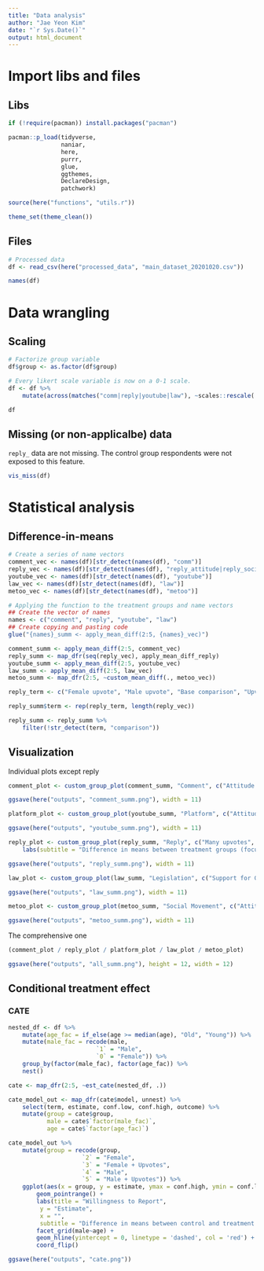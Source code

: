 ```yaml
---
title: "Data analysis"
author: "Jae Yeon Kim"
date: "`r Sys.Date()`"
output: html_document
---
```


# Import libs and files 

## Libs 

```r
if (!require(pacman)) install.packages("pacman")

pacman::p_load(tidyverse,
               naniar,
               here,
               purrr,
               glue,
               ggthemes,
               DeclareDesign,
               patchwork)

source(here("functions", "utils.r"))

theme_set(theme_clean())
```

## Files 

```r
# Processed data 
df <- read_csv(here("processed_data", "main_dataset_20201020.csv"))

names(df)
```

# Data wrangling 

## Scaling 

```r
# Factorize group variable
df$group <- as.factor(df$group)

# Every likert scale variable is now on a 0-1 scale.
df <- df %>%
    mutate(across(matches("comm|reply|youtube|law"), ~scales::rescale(.x, c(-1,1))))

df
```

## Missing (or non-applicalbe) data 

`reply_` data are not missing. The control group respondents were not exposed to this feature.

```r
vis_miss(df)
```

# Statistical analysis 

## Difference-in-means 

```r
# Create a series of name vectors 
comment_vec <- names(df)[str_detect(names(df), "comm")]
reply_vec <- names(df)[str_detect(names(df), "reply_attitude|reply_socialnorm|reply_liking|reply_user_attitude|reply_user_realname|reply_report|reply_upvotes")]
youtube_vec <- names(df)[str_detect(names(df), "youtube")]
law_vec <- names(df)[str_detect(names(df), "law")]
metoo_vec <- names(df)[str_detect(names(df), "metoo")]

# Applying the function to the treatment groups and name vectors 
## Create the vector of names 
names <- c("comment", "reply", "youtube", "law")
## Create copying and pasting code
glue("{names}_summ <- apply_mean_diff(2:5, {names}_vec)")

comment_summ <- apply_mean_diff(2:5, comment_vec)
reply_summ <- map_dfr(seq(reply_vec), apply_mean_diff_reply)
youtube_summ <- apply_mean_diff(2:5, youtube_vec)
law_summ <- apply_mean_diff(2:5, law_vec)
metoo_summ <- map_dfr(2:5, ~custom_mean_diff(., metoo_vec))

reply_term <- c("Female upvote", "Male upvote", "Base comparison", "Upvote comparison")

reply_summ$term <- rep(reply_term, length(reply_vec))

reply_summ <- reply_summ %>% 
    filter(!str_detect(term, "comparison"))
```

## Visualization 

Individual plots except reply

```r
comment_plot <- custom_group_plot(comment_summ, "Comment", c("Attitude on Comment = Hate Speech", "Willingness to Report", "Attitude on Commenter", "Willingness to Like", "Atttidue on Comment"))

ggsave(here("outputs", "comment_summ.png"), width = 11)

platform_plot <- custom_group_plot(youtube_summ, "Platform", c("Attitude on Gov Regulation", "Attitude on Self-regulation", "Attitude on YouTube"))

ggsave(here("outputs", "youtube_summ.png"), width = 11)

reply_plot <- custom_group_plot(reply_summ, "Reply", c("Many upvotes", "Willingness to Like", "Peer pressure", "Real name", "Willingness to Report", "Attitude on Replier", "Attitude on Reply")) +
    labs(subtitle = "Difference in means between treatment groups (focusing on upvote effect)")

ggsave(here("outputs", "reply_summ.png"), width = 11)

law_plot <- custom_group_plot(law_summ, "Legislation", c("Support for Gender Discrimination Law", "Support for Hate Speech Law"))

ggsave(here("outputs", "law_summ.png"), width = 11)

metoo_plot <- custom_group_plot(metoo_summ, "Social Movement", c("Attitude on MeTooMovement"))

ggsave(here("outputs", "metoo_summ.png"), width = 11)
```

The comprehensive one 

```r
(comment_plot / reply_plot / platform_plot / law_plot / metoo_plot)

ggsave(here("outputs", "all_summ.png"), height = 12, width = 12)
```

## Conditional treatment effect 

### CATE

```r
nested_df <- df %>% 
    mutate(age_fac = if_else(age >= median(age), "Old", "Young")) %>%
    mutate(male_fac = recode(male, 
                         `1` = "Male",
                         `0` = "Female")) %>%
    group_by(factor(male_fac), factor(age_fac)) %>%
    nest()

cate <- map_dfr(2:5, ~est_cate(nested_df, .)) 

cate_model_out <- map_dfr(cate$model, unnest) %>%
    select(term, estimate, conf.low, conf.high, outcome) %>%
    mutate(group = cate$group,
           male = cate$`factor(male_fac)`,
           age = cate$`factor(age_fac)`)

cate_model_out %>%
    mutate(group = recode(group,
                     `2` = "Female",
                     `3` = "Female + Upvotes",
                     `4` = "Male",
                     `5` = "Male + Upvotes")) %>%
    ggplot(aes(x = group, y = estimate, ymax = conf.high, ymin = conf.low)) +
        geom_pointrange() +
        labs(title = "Willingness to Report",
         y = "Estimate",
         x = "",
         subtitle = "Difference in means between control and treatment groups") +
        facet_grid(male~age) +
        geom_hline(yintercept = 0, linetype = 'dashed', col = 'red') +
        coord_flip()

ggsave(here("outputs", "cate.png"))
```